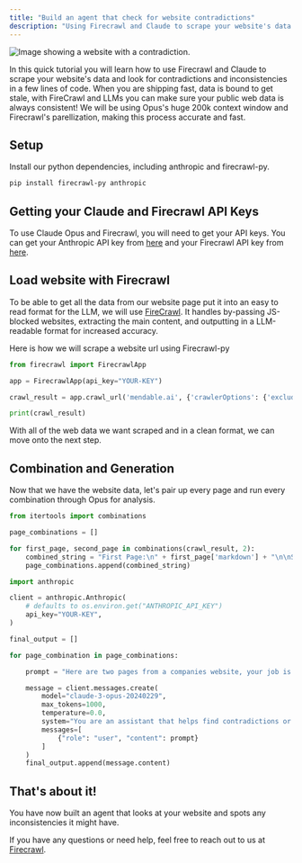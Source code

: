 ```yaml
---
title: "Build an agent that check for website contradictions"
description: "Using Firecrawl and Claude to scrape your website's data and look for contradictions"
---
```


<img
  className="block"
  src="/images/articles/hero-contradiction.png"
  alt="Image showing a website with a contradiction."
/>

In this quick tutorial you will learn how to use Firecrawl and Claude to scrape your website's data and look for contradictions and inconsistencies in a few lines of code. When you are shipping fast, data is bound to get stale, with FireCrawl and LLMs you can make sure your public web data is always consistent! We will be using Opus's huge 200k context window and Firecrawl's parellization, making this process accurate and fast.



## Setup

Install our python dependencies, including anthropic and firecrawl-py.

```bash
pip install firecrawl-py anthropic
```

## Getting your Claude and Firecrawl API Keys

To use Claude Opus and Firecrawl, you will need to get your API keys. You can get your Anthropic API key from [here](https://www.anthropic.com/) and your Firecrawl API key from [here](https://firecrawl.dev).

## Load website with Firecrawl

To be able to get all the data from our website page put it into an easy to read format for the LLM, we will use [FireCrawl](https://firecrawl.dev). It handles by-passing JS-blocked websites, extracting the main content, and outputting in a LLM-readable format for increased accuracy.

Here is how we will scrape a website url using Firecrawl-py

```python
from firecrawl import FirecrawlApp

app = FirecrawlApp(api_key="YOUR-KEY")

crawl_result = app.crawl_url('mendable.ai', {'crawlerOptions': {'excludes': ['blog/*','usecases/*']}})

print(crawl_result)
```

With all of the web data we want scraped and in a clean format, we can move onto the next step.

## Combination and Generation

Now that we have the website data, let's pair up every page and run every combination through Opus for analysis.

```python
from itertools import combinations

page_combinations = []

for first_page, second_page in combinations(crawl_result, 2):
    combined_string = "First Page:\n" + first_page['markdown'] + "\n\nSecond Page:\n" + second_page['markdown']
    page_combinations.append(combined_string)

import anthropic

client = anthropic.Anthropic(
    # defaults to os.environ.get("ANTHROPIC_API_KEY")
    api_key="YOUR-KEY",
)

final_output = []

for page_combination in page_combinations:

    prompt = "Here are two pages from a companies website, your job is to find any contradictions or differences in opinion between the two pages, this could be caused by outdated information or other. If you find any contradictions, list them out and provide a brief explanation of why they are contradictory or differing. Make sure the explanation is specific and concise. It is okay if you don't find any contradictions, just say 'No contradictions found' and nothing else. Here are the pages: " + "\n\n".join(page_combination)

    message = client.messages.create(
        model="claude-3-opus-20240229",
        max_tokens=1000,
        temperature=0.0,
        system="You are an assistant that helps find contradictions or differences in opinion between pages in a company website and knowledge base. This could be caused by outdated information in the knowledge base.",
        messages=[
            {"role": "user", "content": prompt}
        ]
    )
    final_output.append(message.content)

```

## That's about it!

You have now built an agent that looks at your website and spots any inconsistencies it might have.

If you have any questions or need help, feel free to reach out to us at [Firecrawl](https://firecrawl.dev).
